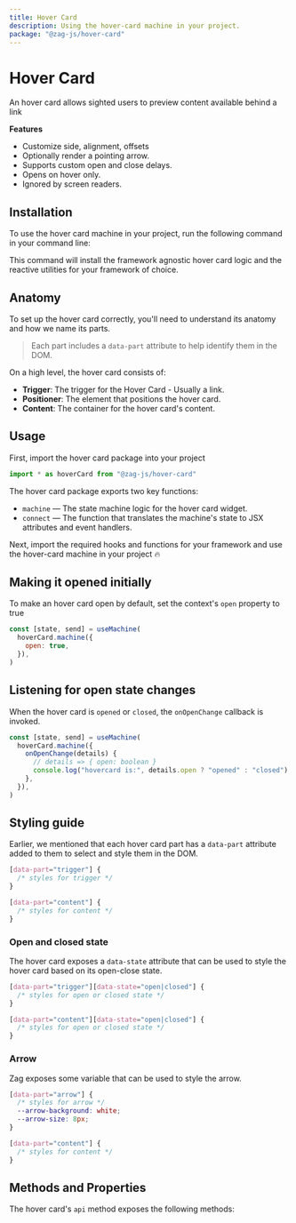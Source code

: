 ```yaml
---
title: Hover Card
description: Using the hover-card machine in your project.
package: "@zag-js/hover-card"
---
```


# Hover Card

An hover card allows sighted users to preview content available behind a link

<Resources pkg="@zag-js/hover-card" />

<Showcase id="HoverCard" />

**Features**

- Customize side, alignment, offsets
- Optionally render a pointing arrow.
- Supports custom open and close delays.
- Opens on hover only.
- Ignored by screen readers.

## Installation

To use the hover card machine in your project, run the following command in your
command line:

<CodeSnippet id="hover-card/installation.mdx" />

This command will install the framework agnostic hover card logic and the
reactive utilities for your framework of choice.

## Anatomy

To set up the hover card correctly, you'll need to understand its anatomy and
how we name its parts.

> Each part includes a `data-part` attribute to help identify them in the DOM.

<Anatomy id="hover-card" />

On a high level, the hover card consists of:

- **Trigger**: The trigger for the Hover Card - Usually a link.
- **Positioner**: The element that positions the hover card.
- **Content**: The container for the hover card's content.

## Usage

First, import the hover card package into your project

```jsx
import * as hoverCard from "@zag-js/hover-card"
```

The hover card package exports two key functions:

- `machine` — The state machine logic for the hover card widget.
- `connect` — The function that translates the machine's state to JSX attributes
  and event handlers.

Next, import the required hooks and functions for your framework and use the
hover-card machine in your project 🔥

<CodeSnippet id="hover-card/usage.mdx" />

## Making it opened initially

To make an hover card open by default, set the context's `open` property to true

```jsx {3}
const [state, send] = useMachine(
  hoverCard.machine({
    open: true,
  }),
)
```

## Listening for open state changes

When the hover card is `opened` or `closed`, the `onOpenChange` callback is
invoked.

```jsx {3-6}
const [state, send] = useMachine(
  hoverCard.machine({
    onOpenChange(details) {
      // details => { open: boolean }
      console.log("hovercard is:", details.open ? "opened" : "closed")
    },
  }),
)
```

## Styling guide

Earlier, we mentioned that each hover card part has a `data-part` attribute
added to them to select and style them in the DOM.

```css
[data-part="trigger"] {
  /* styles for trigger */
}

[data-part="content"] {
  /* styles for content */
}
```

### Open and closed state

The hover card exposes a `data-state` attribute that can be used to style the
hover card based on its open-close state.

```css
[data-part="trigger"][data-state="open|closed"] {
  /* styles for open or closed state */
}

[data-part="content"][data-state="open|closed"] {
  /* styles for open or closed state */
}
```

### Arrow

Zag exposes some variable that can be used to style the arrow.

```css
[data-part="arrow"] {
  /* styles for arrow */
  --arrow-background: white;
  --arrow-size: 8px;
}
```

```css
[data-part="content"] {
  /* styles for content */
}
```

## Methods and Properties

The hover card's `api` method exposes the following methods:

<ApiTable name="hover-card" />
